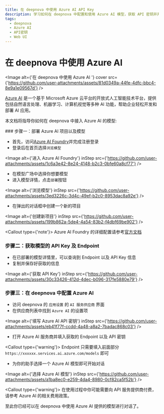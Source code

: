 ```yaml
---
title: 在 deepnova 中使用 Azure AI API Key
description: 学习如何在 deepnova 中配置和使用 Azure AI 模型，获取 API 密钥并开始对话。
tags:
  - deepnova
  - Azure AI
  - API密钥
  - Web UI
---
```


# 在 deepnova 中使用 Azure AI

<Image alt={'在 deepnova 中使用 Azure AI '} cover src={'https://github.com/user-attachments/assets/81d0349a-44fe-4dfc-bbc4-8e9a1e09567d'} />

[Azure AI](https://azure.microsoft.com) 是一个基于 Microsoft Azure 云平台的开放式人工智能技术平台，提供包括自然语言处理、机器学习、计算机视觉等多种 AI 功能，帮助企业轻松开发和部署 AI 应用。

本文档将指导你如何在 deepnova 中接入 Azure AI 的模型:

<Steps>
  ### 步骤一：部署 Azure AI 项目以及模型

  - 首先，访问[Azure AI Foundry](https://ai.azure.com/)并完成注册登录
  - 登录后在首页选择`浏览模型`

  <Image alt={'进入 Azure AI Foundry'} inStep src={'https://github.com/user-attachments/assets/1c6a3e42-8e24-4148-b2c3-0bfe60a8cf77'} />

  - 在模型广场中选择你想要模型
  - 进入模型详情，点击`部署`按钮

  <Image alt={'浏览模型'} inStep src={'https://github.com/user-attachments/assets/3ed3226c-3d4c-49ef-b2c0-8953dac8a92e'} />

  - 在弹出的对话框中创建一个新的项目

  <Image alt={'创建新项目'} inStep src={'https://github.com/user-attachments/assets/199b862a-5de4-4a54-83b2-f4dbf69be902'} />

  <Callout type={'note'}>
    Azure AI Foundry
    的详细配置请参考[官方文档](https://learn.microsoft.com/azure/ai-foundry/model-inference/)
  </Callout>

  ### 步骤二：获取模型的 API Key 及 Endpoint

  - 在已部署的模型详情里，可以查询到 Endpoint 以及 API Key 信息
  - 复制并保存好获取的信息

  <Image alt={'获取 API Key'} inStep src={'https://github.com/user-attachments/assets/30c33426-412d-4dec-b096-317fe5880e79'} />

  ### 步骤三：在 deepnova 中配置 Azure AI

  - 访问 deepnova 的 `应用设置` 的 `AI 服务供应商` 界面
  - 在供应商列表中找到 `Azure AI` 的设置项

  <Image alt={'填写 Azure AI  API 密钥'} inStep src={'https://github.com/user-attachments/assets/eb41f77f-ccdd-4a48-a8a2-7badac868c03'} />

  - 打开 Azure AI 服务商并填入获取的 Endpoint 以及 API 密钥

  <Callout type={'warning'}>
    Endpoint 只需要填入前面部分 `https://xxxxxx.services.ai.azure.com/models` 即可
  </Callout>

  - 为你的助手选择一个 Azure AI 模型即可开始对话

  <Image alt={'选择 Azure AI 模型'} inStep src={'https://github.com/user-attachments/assets/a1ba8ec0-e259-4da4-8980-0cf82ca5f52b'} />

  <Callout type={'warning'}>
    在使用过程中你可能需要向 API 服务提供商付费，请参考 Azure AI 的相关费用政策。
  </Callout>
</Steps>

至此你已经可以在 deepnova 中使用 Azure AI 提供的模型进行对话了。

